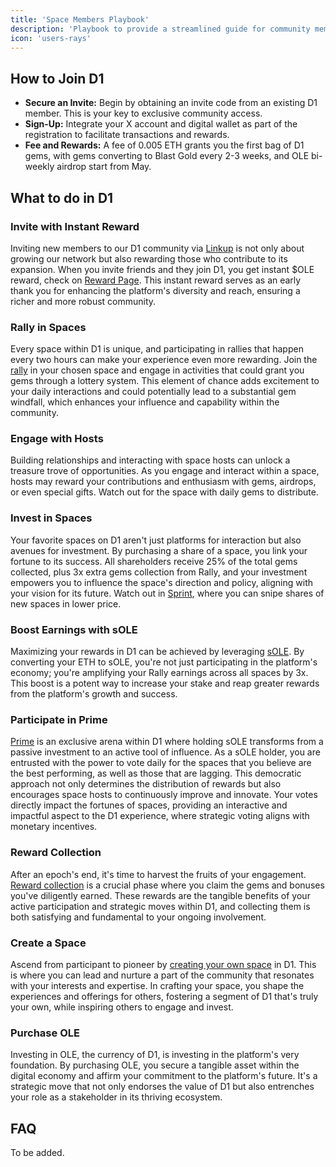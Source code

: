 ```yaml
---
title: 'Space Members Playbook'
description: 'Playbook to provide a streamlined guide for community members to maximize their engagement and rewards within the D1 platform.'
icon: 'users-rays'
---
```


## How to Join D1
* **Secure an Invite:** Begin by obtaining an invite code from an existing D1 member. This is your key to exclusive community access.
* **Sign-Up:** Integrate your X account and digital wallet as part of the registration to facilitate transactions and rewards.
* **Fee and Rewards:** A fee of 0.005 ETH grants you the first bag of D1 gems, with gems converting to Blast Gold every 2-3 weeks, and OLE bi-weekly airdrop start from May.

## What to do in D1
### Invite with Instant Reward
Inviting new members to our D1 community via [Linkup](../money-games/linkup) is not only about growing our network but also rewarding those who contribute to its expansion. When you invite friends and they join D1, you get instant $OLE reward, check on [Reward Page](https://districtone.io/reward). This instant reward serves as an early thank you for enhancing the platform's diversity and reach, ensuring a richer and more robust community.

### Rally in Spaces
Every space within D1 is unique, and participating in rallies that happen every two hours can make your experience even more rewarding. Join the [rally](../money-games/rally) in your chosen space and engage in activities that could grant you gems through a lottery system. This element of chance adds excitement to your daily interactions and could potentially lead to a substantial gem windfall, which enhances your influence and capability within the community.

### Engage with Hosts
Building relationships and interacting with space hosts can unlock a treasure trove of opportunities. As you engage and interact within a space, hosts may reward your contributions and enthusiasm with gems, airdrops, or even special gifts. Watch out for the space with daily gems to distribute.

### Invest in Spaces
Your favorite spaces on D1 aren't just platforms for interaction but also avenues for investment. By purchasing a share of a space, you link your fortune to its success. All shareholders receive 25% of the total gems collected, plus 3x extra gems collection from Rally, and your investment empowers you to influence the space's direction and policy, aligning with your vision for its future. Watch out in [Sprint](https://districtone.io/sprint), where you can snipe shares of new spaces in lower price.

### Boost Earnings with sOLE
Maximizing your rewards in D1 can be achieved by leveraging [sOLE](https://districtone.io/sole). By converting your ETH to sOLE, you're not just participating in the platform's economy; you're amplifying your Rally earnings across all spaces by 3x. This boost is a potent way to increase your stake and reap greater rewards from the platform's growth and success.

### Participate in Prime
[Prime](../money-games/prime) is an exclusive arena within D1 where holding sOLE transforms from a passive investment to an active tool of influence. As a sOLE holder, you are entrusted with the power to vote daily for the spaces that you believe are the best performing, as well as those that are lagging. This democratic approach not only determines the distribution of rewards but also encourages space hosts to continuously improve and innovate. Your votes directly impact the fortunes of spaces, providing an interactive and impactful aspect to the D1 experience, where strategic voting aligns with monetary incentives.

### Reward Collection
After an epoch's end, it's time to harvest the fruits of your engagement. [Reward collection](https://districtone.io/reward) is a crucial phase where you claim the gems and bonuses you've diligently earned. These rewards are the tangible benefits of your active participation and strategic moves within D1, and collecting them is both satisfying and fundamental to your ongoing involvement.

### Create a Space
Ascend from participant to pioneer by [creating your own space](https://districtone.io/apply/space) in D1. This is where you can lead and nurture a part of the community that resonates with your interests and expertise. In crafting your space, you shape the experiences and offerings for others, fostering a segment of D1 that's truly your own, while inspiring others to engage and invest.

### Purchase OLE
Investing in OLE, the currency of D1, is investing in the platform's very foundation. By purchasing OLE, you secure a tangible asset within the digital economy and affirm your commitment to the platform's future. It's a strategic move that not only endorses the value of D1 but also entrenches your role as a stakeholder in its thriving ecosystem.

## FAQ
To be added.